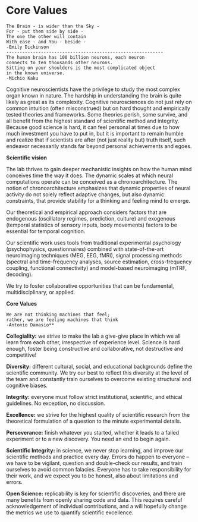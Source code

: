 # Core Values

    The Brain - is wider than the Sky -
    For - put them side by side -
    The one the other will contain
    With ease - and You - beside -
    -Emily Dickinson 
    -----------------------------------------------------------  
    The human brain has 100 billion neurons, each neuron 
    connects to ten thousands other neurons. 
    Sitting on your shoulders is the most complicated object 
    in the known universe.
    -Michio Kaku

Cognitive neuroscientists have the privilege to study the most complex organ known in nature. The hardship in understanding the brain is quite likely as great as its complexity. Cognitive neurosciences do not just rely on common intuition (often misconstrued) but on hard thought and empirically tested theories and frameworks. Some theories perish, some survive, and all benefit from the highest standard of scientific method and integrity. Because good science is hard, it can feel personal at times due to how much investment you have to put in, but it is important to remain humble and realize that if scientists are after (not just reality but) truth itself, such endeavor necessarily stands far beyond personal achievements and egoes.

**Scientific vision**

The lab thrives to gain deeper mechanistic insights on how the human mind conceives time the way it does. The dynamic scales at which neural computations operate can be conceived as a chronoarchitecture. The notion of chronoarchitecture emphasizes that dynamic properties of neural activity do not solely reflect adaptive changes, but also dynamic constraints, that provide stability for a thinking and feeling mind to emerge.

Our theoretical and empirical approach considers factors that are endogenous (oscillatory regimes, prediction, culture) and exogenous (temporal statistics of sensory inputs, body movements) factors to be essential for temporal cognition. 

Our scientific work uses tools from traditional experimental psychology (psychophysics, questionnaires) combined with state-of-the-art neuroimaging techniques (MEG, EEG, fMRI), signal processing methods (spectral and time-frequency analyses, source estimation, cross-frequency coupling, functional connectivity) and model-based neuroimaging (mTRF, decoding). 

We try to foster collaborative opportunities that can be fundamental, multidisciplinary, or applied.


**Core Values**

    We are not thinking machines that feel; 
    rather, we are feeling machines that think
    -Antonio Damasio**


**Collegiality:** we strive to make the lab a give-give place in which we all learn from each other, irrespective of experience level. Science is hard enough, foster being constructive and collaborative, not destructive and competitive!

**Diversity:** different cultural, social, and educational backgrounds define the scientific community. We try our best to reflect this diversity at the level of the team and constantly train ourselves to overcome existing structural and cognitive biases.  

**Integrity:** everyone must follow strict institutional, scientific, and ethical guidelines. No exception, no discussion. 

**Excellence:** we strive for the highest quality of scientific research from the theoretical formulation of a question to the minute experimental details.

**Perseverance:** finish whatever you started, whether it leads to a failed experiment or to a new discovery. You need an end to begin again.

**Scientific Integrity:** in science, we never stop learning, and improve our scientific methods and practice every day. Errors do happen to everyone -- we have to be vigilant, question and double-check our results, and train ourselves to avoid common falacies. 
Everyone has to take responsibility for their work, and we expect you to be honest, also about limitations and errors. 

**Open Science:** replicability is key for scientific discoveries, and there are many benefits from openly sharing code and data. This requires careful acknowledgement of individual contributions, and a will hopefully change the metrics we use to quantify scientific excellence. 
